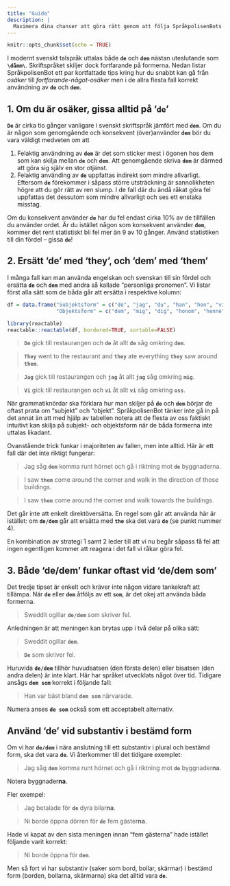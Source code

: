 ```yaml
---
title: "Guide"
description: |
  Maximera dina chanser att göra rätt genom att följa SpråkpolisenBots enkla råd.
---
```


```r
knitr::opts_chunk$set(echo = TRUE)
```

I modernt svenskt talspråk uttalas både **`de`** och **`dem`** nästan uteslutande som **`\dåmm\`**. Skriftspråket skiljer dock fortfarande på formerna. Nedan listar SpråkpolisenBot ett par kortfattade tips kring hur du snabbt kan gå från *osäker* till *fortfarande-något-osäker* men i de allra flesta fall korrekt användning av **`de`** och **`dem`**. 

## 1. Om du är osäker, gissa alltid på '`de`' {#sec1}

**`De`** är cirka tio gånger vanligare i svenskt skriftspråk jämfört med **`dem`**. Om du är någon som genomgående och konsekvent (över)använder **`dem`** bör du vara väldigt medveten om att 

1. Felaktig användning av **`dem`** är det som sticker mest i ögonen hos dem som kan skilja mellan **`de`** och **`dem`**. Att genomgående skriva **`dem`** är därmed att göra sig själv en stor otjänst.
2. Felaktig använding av **`de`** uppfattas indirekt som mindre allvarligt. Eftersom **`de`** förekommer i såpass större utsträckning är sannolikheten högre att du gör rätt av ren slump. I de fall där du ändå råkat göra fel uppfattas det dessutom som mindre allvarligt och ses ett enstaka misstag.

Om du konsekvent använder **`de`** har du fel endast cirka $10\%$ av de tillfällen du använder ordet. Är du istället någon som konsekvent använder **`dem`**, kommer det rent statistiskt bli fel mer än $9$ av $10$ gånger. Använd statistiken till din fördel -- gissa **`de`**!

## 2. Ersätt 'de' med 'they', och 'dem' med 'them' {#sec2}

I många fall kan man använda engelskan och svenskan till sin fördel och ersätta **`de`**
och **`dem`** med andra så kallade "personliga pronomen". Vi listar först alla sätt som de båda
går att ersätta i respektive kolumn:

```r
df = data.frame("Subjektsform" = c("de", "jag", "du", "han", "hon", "vi", "ni", "they"),
                "Objektsform" = c("dem", "mig", "dig", "honom", "henne", "oss", "er", "them"))

library(reactable)
reactable::reactable(df, bordered=TRUE, sortable=FALSE)
```

> **`De`** gick till restaurangen och **`de`** åt allt **`de`** såg omkring **`dem`**.

> **`They`** went to the restaurant and **`they`** ate everything **`they`** saw around **`them`**.

> **`Jag`** gick till restaurangen och **`jag`** åt allt **`jag`** såg omkring **`mig`**.

> **`Vi`** gick till restaurangen och **`vi`** åt allt **`vi`** såg omkring **`oss`**.

När grammatiknördar ska förklara hur man skiljer på **`de`** och **`dem`** börjar de oftast prata om "subjekt" och "objekt". SpråkpolisenBot tänker inte gå in på det annat än att med hjälp av tabellen notera att de flesta av oss faktiskt intuitivt kan skilja på subjekt- och objektsform när de båda formerna inte uttalas likadant. 

Ovanstående trick funkar i majoriteten av fallen, men inte alltid. Här är ett fall där det inte riktigt fungerar:

> Jag såg **`dem`** komma runt hörnet och gå i riktning mot **`de`** byggnaderna.


> I saw **`them`** come around the corner and walk in the direction of those buildings.

> I saw **`them`** come around the corner and walk towards the buildings. 


Det går inte att enkelt direktöversätta. En regel som går att använda här är istället: om **`de/dem`** går att ersätta med **`the`** ska det vara **`de`** (se punkt nummer $4$). 

En kombination av strategi $1$ samt $2$ leder till att vi nu begår såpass få fel att ingen egentligen kommer att reagera i det fall vi råkar göra fel.

## 3. Både 'de/dem' funkar oftast vid 'de/dem som' 

Det tredje tipset är enkelt och kräver inte någon vidare tankekraft att tillämpa. När **`de`** eller **`dem`** åtföljs av ett **`som`**, är det okej att använda båda formerna. 

> Sweddit ogillar **`de/dem`** som skriver fel.

Anledningen är att meningen kan brytas upp i två delar på olika sätt:

> Sweddit ogillar **`dem`**.

> **`De`** som skriver fel.

Huruvida **`de/dem`** tillhör huvudsatsen (den första delen) eller bisatsen (den andra delen) är inte klart. Här har språket utvecklats något över tid. Tidigare ansågs **`dem som`** korrekt i följande fall:

> Han var bäst bland **`dem som`** närvarade.

Numera anses **`de som`** också som ett acceptabelt alternativ.

## Använd 'de' vid substantiv i bestämd form

Om vi har **`de/dem`** i nära anslutning till ett substantiv i plural och bestämd form, ska det vara **`de`**. Vi återkommer till det tidigare exemplet:

> Jag såg **`dem`** komma runt hörnet och gå i riktning mot **`de`** byggnader**na**. 

Notera byggnader**na**. 

Fler exempel:

> Jag betalade för **`de`** dyra bilar**na**.

> Ni borde öppna dörren för **`de`** fem gäster**na**.

Hade vi kapat av den sista meningen innan "fem gästerna" hade istället följande varit korrekt:

> Ni borde öppna för **`dem`**.

Men så fort vi har substantiv (saker som bord, bollar, skärmar) i bestämd form (borden, bollarna, skärmarna) ska det alltid vara **`de`**.

